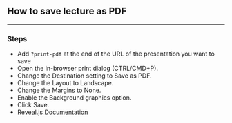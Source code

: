 ## How to save lecture as PDF

---

### Steps

* Add ```?print-pdf``` at the end of the URL of the presentation you want to save
* Open the in-browser print dialog (CTRL/CMD+P).
* Change the Destination setting to Save as PDF.
* Change the Layout to Landscape.
* Change the Margins to None.
* Enable the Background graphics option.
* Click Save.
* <a href="https://github.com/hakimel/reveal.js/">Reveal.js Documentation</a>